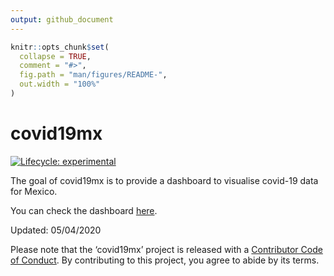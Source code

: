 ```yaml
---
output: github_document
---
```


<!-- README.md is generated from README.Rmd. Please edit that file -->

```r
knitr::opts_chunk$set(
  collapse = TRUE,
  comment = "#>",
  fig.path = "man/figures/README-",
  out.width = "100%"
)
```

# covid19mx

<!-- badges: start -->
[![Lifecycle: experimental](https://img.shields.io/badge/lifecycle-experimental-orange.svg)](https://www.tidyverse.org/lifecycle/#experimental)
<!-- badges: end -->

The goal of covid19mx is to provide a dashboard to visualise covid-19 data for Mexico.

You can check the dashboard [here](https://davidmateos.shinyapps.io/covid19mx/).

Updated: 05/04/2020

Please note that the 'covid19mx' project is released with a [Contributor Code of Conduct](CODE_OF_CONDUCT.md).
By contributing to this project, you agree to abide by its terms.
